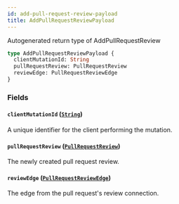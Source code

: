 ```yaml
---
id: add-pull-request-review-payload
title: AddPullRequestReviewPayload
---
```


Autogenerated return type of AddPullRequestReview

```graphql
type AddPullRequestReviewPayload {
  clientMutationId: String
  pullRequestReview: PullRequestReview
  reviewEdge: PullRequestReviewEdge
}
```

### Fields

#### `clientMutationId` ([`String`](/docs/api/scalars/string))

A unique identifier for the client performing the mutation.

#### `pullRequestReview` ([`PullRequestReview`](/docs/api/objects/pull-request-review))

The newly created pull request review.

#### `reviewEdge` ([`PullRequestReviewEdge`](/docs/api/objects/pull-request-review-edge))

The edge from the pull request's review connection.
